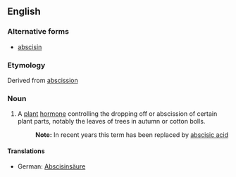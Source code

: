 ==English==

===Alternative forms===
*[[abscisin]]

===Etymology===
Derived from [[abscission]]

===Noun===
{{wikipedia}}
{{en-noun}}

# A [[plant]] [[hormone]] controlling the dropping off or abscission of certain plant parts, notably the leaves of trees in autumn or cotton bolls.
#: '''Note:''' In recent years this term has been replaced by [[abscisic acid]]

====Translations====
{{trans-top|plant hormone}}
* German: [[Abscisinsäure]] {{f}}
{{trans-mid}}
{{trans-bottom}}
